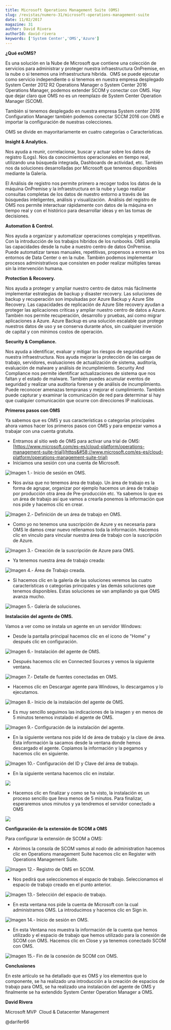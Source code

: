 ```yaml
---
title: Microsoft Operations Management Suite (OMS)
slug: /revistas/numero-31/microsoft-operations-management-suite
date: 11/02/2017
magazine: 31
author: David Rivera
authorId: david-rivera
keywords: ['System Center','OMS','Azure']
---
```



<ArticleHeader frontmatter={props.pageContext.frontmatter} />



**¿Qué es****OMS****?**

Es una solución en la Nube de Microsoft que contiene una colección de servicios para administrar y proteger nuestra infraestructura OnPremise, en la nube o si tenemos una infraestructura híbrida.  OMS se puede ejecutar como servicio independiente o si tenemos en nuestra empresa desplegado System Center 2012 R2 Operations Manager o System Center 2016 Operations Manager, podemos extender SCOM y conectar con OMS. Hay que dejar claro que OMS no es un reemplazo de System Center Operation Manager (SCOM).

También si tenemos desplegado en nuestra empresa System center 2016 Configuration Manager también podemos conectar SCCM 2016 con OMS e importar la configuración de nuestras colecciones.

OMS se divide en mayoritariamente en cuatro categorías o Características.

**Insight & Analytics.**

Nos ayuda a reunir, correlacionar, buscar y actuar sobre los datos de registro (Logs). Nos da conocimientos operacionales en tiempo real, utilizando una búsqueda integrada, Dashboards de actividad, etc. También nos da soluciones desarrolladas por Microsoft que tenemos disponibles mediante la Galería.

El Análisis de registro nos permite primero a recoger todos los datos de la máquina OnPremise y la infraestructura en la nube y luego realizar consultas completas de los datos de nuestro entorno a través de las búsquedas inteligentes, análisis y visualización.  Análisis del registro de OMS nos permite interactuar rápidamente con datos de la máquina en tiempo real y con el histórico para desarrollar ideas y en las tomas de decisiones.

**Automation & Control.**

Nos ayuda a organizar y automatizar operaciones complejas y repetitivas. Con la introducción de los trabajos híbridos de los runbooks. OMS amplía las capacidades desde la nube a nuestro centro de datos OnPremise. Puede automatizar tareas manuales, repetitivas, propensos a errores en los entornos de Data Center o en la nube. También podemos implementar procesos administrativos que consisten en poder realizar múltiples tareas sin la intervención humana.

**Protection & Recovery.**

Nos ayuda a proteger y ampliar nuestro centro de datos más fácilmente implementar estrategias de backup y disaster recovery. Las soluciones de backup y recuperación son impulsadas por Azure Backup y Azure Site Recovery. Las capacidades de replicación de Azure Site recovery ayudan a proteger las aplicaciones críticas y ampliar nuestro centro de datos a Azure. También nos permite recuperación, desarrollo y pruebas, así como migrar aplicaciones a Azure. Azure Backup es una solución escalable que protege nuestros datos de uso y se conserva durante años, sin cualquier inversión de capital y con mínimos costos de operación.

**Security & Compliance.**

Nos ayuda a identificar, evaluar y mitigar los riesgos de seguridad de nuestra infraestructura. Nos ayuda mejorar la protección de las cargas de trabajo, servidores, evaluaciones de actualización de sistema, auditoría, evaluación de malware y análisis de incumplimiento. Security And Compliance nos permite identificar actualizaciones de sistema que nos faltan y el estado de malware. También puedes acumular eventos de seguridad y realizar una auditoria forense y de análisis de incumplimiento. Puede reconocer amenazas tempranas y mejorar el cumplimiento. También puede capturar y examinar la comunicación de red para determinar si hay que cualquier comunicación que ocurre con direcciones IP maliciosas.

**Primeros pasos con OMS**

Ya sabemos que es OMS y sus características o categorías principales ahora vamos hacer los primeros pasos con OMS y para empezar vamos a trabajar con una cuenta gratuita.

- Entramos al sitio web de OMS para activar una trial de OMS: [https://www.microsoft.com/es-es/cloud-platform/operations-management-suite-trial](https&#58;//www.microsoft.com/es-es/cloud-platform/operations-management-suite-trial)
- Iniciamos una sesión con una cuenta de Microsoft.


![Imagen 1.- Inicio de sesión en OMS.](../../../images/numero31/microsoft-operations-management-suite/image6.png)

- Nos avisa que no tenemos área de trabajo. Un área de trabajo es la forma de agrupar, organizar por ejemplo hacemos un área de trabajo por producción otra área de Pre-producción etc. Ya sabemos lo que es un área de trabajo así que vamos a crearla ponemos la información que nos pide y hacemos clic en crear.


![Imagen 2.- Definición de un área de trabajo en OMS.](../../../images/numero31/microsoft-operations-management-suite/image7.png)

- Como yo no tenemos una suscripción de Azure y es necesaria para OMS le damos crear nuevo rellenamos toda la información. Hacemos clic en vinculo para vincular nuestra área de trabajo con la suscripción de Azure.


![Imagen 3.- Creación de la suscripción de Azure para OMS.](../../../images/numero31/microsoft-operations-management-suite/image8.png)

- Ya tenemos nuestra área de trabajo creada:


![Imagen 4.- Área de Trabajo creada.](../../../images/numero31/microsoft-operations-management-suite/image9.png)

- Si hacemos clic en la galería de las soluciones veremos las cuatro características o categorías principales y las demás soluciones que tenemos disponibles. Estas soluciones se van ampliando ya que OMS avanza mucho. ​


![Imagen 5.- Galería de soluciones.](../../../images/numero31/microsoft-operations-management-suite/image10.png)



**Instalación del agente de OMS.**

Vamos a ver como se instala un agente en un servidor Windows:

- Desde la pantalla principal hacemos clic en el icono de "Home" y después clic en configuración.


![Imagen 6.- Instalación del agente de OMS.](../../../images/numero31/microsoft-operations-management-suite/image11.png)

- Después hacemos clic en Connected Sources y vemos la siguiente ventana.


![Imagen 7.- Detalle de fuentes conectadas en OMS.](../../../images/numero31/microsoft-operations-management-suite/image12.png)

- Hacemos clic en Descargar agente para Windows, lo descargamos y lo ejecutamos.


![Imagen 8.- Inicio de la instalación del agente de OMS.](../../../images/numero31/microsoft-operations-management-suite/image13.png)

- Es muy sencillo seguimos las indicaciones de la imagen y en menos de 5 minutos tenemos instalado el agente de OMS.


![Imagen 9.- Configuración de la instalación del agente.](../../../images/numero31/microsoft-operations-management-suite/image16.png)

- En la siguiente ventana nos pide Id de área de trabajo y la clave de área. Esta información la sacamos desde la ventana donde hemos descargado el agente. Copiamos la información y la pegamos y hacemos clic en siguiente.


![Imagen 10.- Configuración del ID y Clave del área de trabajo.](../../../images/numero31/microsoft-operations-management-suite/image17.png)

- En la siguiente ventana hacemos clic en instalar.


![](../../../images/numero31/microsoft-operations-management-suite/image18.png)

- Hacemos clic en finalizar y como se ha visto, la instalación es un proceso sencillo que lleva menos de 5 minutos. Para finalizar, esperaremos unos minutos y ya tendremos el servidor conectado a OMS


![](../../../images/numero31/microsoft-operations-management-suite/image20.png)

**Configuración de la extensión de SCOM a OMS**

Para configurar la extensión de SCOM a OMS:

- Abrimos la consola de SCOM vamos al nodo de administration hacemos clic en Operations management Suite hacemos clic en Register with Operations Management Suite.​


![Imagen 12.- Registro de OMS en SCOM.](../../../images/numero31/microsoft-operations-management-suite/image21.png)

- Nos pedirá que seleccionemos el espacio de trabajo. Seleccionamos el espacio de trabajo creado en el punto anterior.


![Imagen 13.- Selección del espacio de trabajo.](../../../images/numero31/microsoft-operations-management-suite/image22.png)

- En esta ventana nos pide la cuenta de Microsoft con la cual administramos OMS. La introducimos y hacemos clic en Sign in.


![Imagen 14.- Inicio de sesión en OMS.](../../../images/numero31/microsoft-operations-management-suite/image23.png)

- En esta Ventana nos muestra la información de la cuenta que hemos utilizado y el espacio de trabajo que hemos utilizado para la conexión de SCOM con OMS. Hacemos clic en Close y ya tenemos conectado SCOM con OMS. ​


![Imagen 15.- Fin de la conexión de SCOM con OMS.](../../../images/numero31/microsoft-operations-management-suite/image24.png)



**Conclusiones**

En este artículo se ha detallado que es OMS y los elementos que lo componente, se ha realizado una introducción a la creación de espacios de trabajo para OMS, se ha realizado una instalación del agente de OMS y finalmente se ha extendido System Center Operation Manager a OMS.

**David Rivera**

Microsoft MVP  Cloud & Datacenter Management

@darifer66

